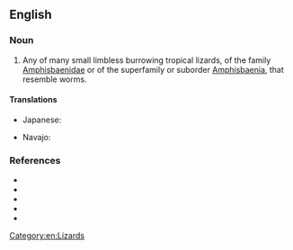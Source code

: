 ==English==

===Noun===
{{en-noun}}

# Any of many small limbless burrowing tropical lizards, of the family [[Amphisbaenidae]] or of the superfamily or suborder [[Amphisbaenia]], that resemble worms.

====Translations====
{{trans-top|lizard of ''Amphisbaenidae''}}
* Japanese: {{t|ja|蚯蚓蜥蜴|tr=[[ミミズトカゲ]], mimizutokage|sc=Jpan}}
{{trans-mid}}
* Navajo: {{t|nv|naʼashǫ́ʼii bijáád ádinígíí}}
{{trans-bottom}}

===References===
* {{R:OneLook}}
* {{R:Century 1911}}
* {{pedia|Amphisbaenia}}
* {{specieslite|Amphisbaenidae}}
* {{comcatlite|Amphisbaenidae}}

[[Category:en:Lizards]]